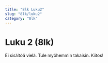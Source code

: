 ---
title: "8lk Luku2"
slug: "8lk/luku2"
category: "8lk"
---

# Luku 2 (8lk)

Ei sisältöä vielä. Tule myöhemmin takaisin. Kiitos!
